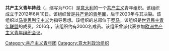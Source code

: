 '''共产主义青年阵线'''（{{lang-it|Fronte della Gioventù Comunista}}，缩写为FGC）是[[意大利|意大利]]的一个[[共产主义|共产主义]]青年组织。该组织成立于2012年6月10日。该组织曾是[[共产党_(意大利)|共产党]]的[[青年翼|青年翼]]，后于2020年与其决裂。该组织以[[马克思列宁主义|马克思列宁主义]]为指导思想。该组织的总部位于[[罗马|罗马]]。该组织是[[世界民主青年联盟|世界民主青年联盟]]的成员。2016年，该组织约有2000名成员。该组织曾派代表参加[[欧洲共产主义青年组织会议|欧洲共产主义青年组织会议]]。

[[Category:共产主义青年团|Category:共产主义青年团]]
[[Category:意大利政治组织|Category:意大利政治组织]]